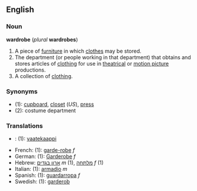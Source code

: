 ==English==
===Noun===
'''wardrobe''' (''plural'' '''wardrobes''')

# A piece of [[furniture]] in which [[clothes]] may be stored. 
# The department (or people working in that department) that obtains and stores articles of [[clothing]] for use in [[theatrical]] or [[motion picture]] productions.
# A collection of [[clothing]].

===Synonyms===
*(1): [[cupboard]], [[closet]] (''US''), [[press]]
*(2): costume department

===Translations===
*{{fi}}: (1): [[vaatekaappi]]
*French: (1): [[garde-robe]] ''f''
*German: (1): [[Garderobe]] ''f''
*Hebrew: [[ארון בגדים]] ''m'' (1), [[מלתחה]] ''f'' (1)
*Italian: (1): [[armadio]] ''m''
*Spanish: (1): [[guardarropa]] ''f''
*Swedish: (1): [[garderob]]